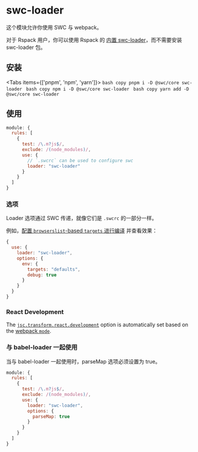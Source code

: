 
# swc-loader

这个模块允许你使用 SWC 与 webpack。

对于 Rspack 用户，你可以使用 Rspack 的 [内置 swc-loader](https://rspack.dev/guide/features/builtin-swc-loader)，而不需要安装 swc-loader 包。

## 安装

<Tabs items={['pnpm', 'npm', 'yarn']}>
  <Tab>
    ```bash copy
    pnpm i -D @swc/core swc-loader
    ```
  </Tab>
  <Tab>
    ```bash copy
    npm i -D @swc/core swc-loader
    ```
  </Tab>
  <Tab>
    ```bash copy
    yarn add -D @swc/core swc-loader
    ```
  </Tab>
</Tabs>

## 使用

```js filename="webpack.config.js" copy
module: {
  rules: [
    {
      test: /\.m?js$/,
      exclude: /(node_modules)/,
      use: {
        // `.swcrc` can be used to configure swc
        loader: "swc-loader"
      }
    }
  ]
}
```

### 选项

Loader 选项通过 SWC 传递，就像它们是 `.swcrc` 的一部分一样。

例如，[配置 `browserslist`-based `targets` 进行编译](https://swc.rs/docs/configuration/compilation#env) 并查看效果：

```js
{
  use: {
    loader: "swc-loader",
    options: {
      env: {
        targets: "defaults",
        debug: true
      }
    }
  }
}
```

### React Development

The [`jsc.transform.react.development`](/docs/configuration/compilation#jsctransformreactdevelopment) option is automatically set based on the [webpack `mode`](https://webpack.js.org/configuration/mode/).

### 与 babel-loader 一起使用

当与 babel-loader 一起使用时，parseMap 选项必须设置为 true。

```js filename="webpack.config.js" copy
module: {
  rules: [
    {
      test: /\.m?js$/,
      exclude: /(node_modules)/,
      use: {
        loader: "swc-loader",
        options: {
          parseMap: true
        }
      }
    }
  ]
}
```
